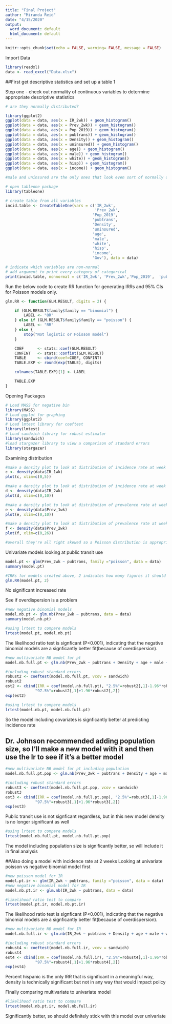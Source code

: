 ---
title: "Final Project"
author: "Miranda Reid"
date: "4/15/2020"
output:
  word_document: default
  html_document: default
---

```{r setup, include=FALSE}
knitr::opts_chunk$set(echo = FALSE, warning= FALSE, message = FALSE)
```
Import Data
```{r}
library(readxl)
data <- read_excel("Data.xlsx")
```

##First get descriptive statistics and set up a table 1 

Step one - check out normality of continuous variables to determine appropriate descriptive statistics
```{r}
# are they normally distributed?

library(ggplot2)
ggplot(data = data, aes(x = IR_2wk)) + geom_histogram()
ggplot(data = data, aes(x = Prev_2wk)) + geom_histogram()
ggplot(data = data, aes(x = Pop_2019)) + geom_histogram()
ggplot(data = data, aes(x = pubtrans)) + geom_histogram()
ggplot(data = data, aes(x = Density)) + geom_histogram()
ggplot(data = data, aes(x = uninsured)) + geom_histogram()
ggplot(data = data, aes(x = age)) + geom_histogram()
ggplot(data = data, aes(x = male)) + geom_histogram()
ggplot(data = data, aes(x = white)) + geom_histogram()
ggplot(data = data, aes(x = hisp)) + geom_histogram()
ggplot(data = data, aes(x = income)) + geom_histogram()

#male and uninsured are the only ones that look even sort of normally distributed, so will probably just use median and iqr for all of them 


```


```{r}
# open tableone package
library(tableone)

# create table from all variables
incid.table <- CreateTableOne(vars = c('IR_2wk',
                                       'Prev_2wk',
                                      'Pop_2019', 
                                      'pubtrans',
                                      'Density',
                                      'uninsured',
                                      'age',
                                      'male',
                                      'white',
                                      'hisp',
                                      'income',
                                      'Gov'), data = data)

# indicate which variables are non-normal
# add argument to print every category of categorical
print(incid.table, nonnormal = c('IR_2wk', 'Prev_2wk','Pop_2019',  'pubtrans','Density', 'uninsured', 'age', 'male', 'white', 'hisp', 'income'),showAllLevels = TRUE)

```



Run the below code to create RR function for generating IRRs and 95% CIs for Poisson models only.
```{r}
glm.RR <- function(GLM.RESULT, digits = 2) {

    if (GLM.RESULT$family$family == "binomial") {
        LABEL <- "OR"
    } else if (GLM.RESULT$family$family == "poisson") {
        LABEL <- "RR"
    } else {
        stop("Not logistic or Poisson model")
    }

    COEF      <- stats::coef(GLM.RESULT)
    CONFINT   <- stats::confint(GLM.RESULT)
    TABLE     <- cbind(coef=COEF, CONFINT)
    TABLE.EXP <- round(exp(TABLE), digits)

    colnames(TABLE.EXP)[1] <- LABEL

    TABLE.EXP
}
```


Opening Packages
```{r}
# Load MASS for negative bin
library(MASS)
# Load ggplot for graphing
library(ggplot2)
# Load lmtest library for coeftest
library(lmtest)
# Load sandwich library for robust estimator
library(sandwich)
#load stargazer library to view a comparison of standard errors
library(stargazer)
```

Examining distribution
```{r}
#make a density plot to look at distribution of incidence rate at week 1
c <- density(data$IR_1wk)
plot(c, xlim=c(0,5))

#make a density plot to look at distribution of incidence rate at week 2
d <- density(data$IR_2wk)
plot(d, xlim=c(0,10))

#make a density plot to look at distribution of prevalence rate at week 1
e <- density(data$Prev_1wk)
plot(e, xlim=c(0,10))

#make a density plot to look at distribution of prevalence rate at week 2
f <- density(data$Prev_2wk)
plot(f, xlim=c(0,26))

#overall they're all right skewed so a Poisson distribution is appropriate for any of them, will probably just use incidence rate and prevalence rate at week 2
```

Univariate models looking at public transit use
```{r}
model.pt <- glm(Prev_2wk ~ pubtrans, family ="poisson", data = data)
summary(model.pt)

```
```{r}
#IRRs for models created above, 2 indicates how many figures it should round to 
glm.RR(model.pt, 2)
```
No significant increased rate

See if overdispersion is a problem
```{r}
#new negative binomial models
model.nb.pt <- glm.nb(Prev_2wk ~ pubtrans, data = data)
summary(model.nb.pt)

```
```{r}
#using lrtest to compare models
lrtest(model.pt, model.nb.pt)
```
The likelihood ratio test is signficant (P<0.001), indicating that the negative binomial models are a signficantly better fit(because of overdispersion).

```{r}
#new multivariate NB model for pt
model.nb.full.pt <- glm.nb(Prev_2wk ~ pubtrans + Density + age + male + white +  hisp + income + Gov, data = data)

#including robust standard errors
robust2 <- coeftest(model.nb.full.pt, vcov = sandwich)
robust2
est2 <- cbind(IRR = coef(model.nb.full.pt), "2.5%"=robust2[,1]-1.96*robust2[,2], 
             "97.5%"=robust2[,1]+1.96*robust2[,2])
exp(est2)
```
```{r}
#using lrtest to compare models
lrtest(model.nb.pt, model.nb.full.pt)
```
So the model including covariates is signficantly better at predicting incidence rate 


## Dr. Johnson recommended adding population size, so I'll make a new model with it and then use the lr to see if it's a better model 
```{r}
#new multivariate NB model for pt including population
model.nb.full.pt.pop <- glm.nb(Prev_2wk ~ pubtrans + Density + age + male + white +  hisp + income + Gov + Pop_2019, data = data)

#including robust standard errors
robust3 <- coeftest(model.nb.full.pt.pop, vcov = sandwich)
robust3
est3 <- cbind(IRR = coef(model.nb.full.pt.pop), "2.5%"=robust3[,1]-1.96*robust3[,2], 
             "97.5%"=robust3[,1]+1.96*robust3[,2])
exp(est3)
```
Public transit use is not signficant regardless, but in this new model density is no longer significant as well

```{r}
#using lrtest to compare models
lrtest(model.nb.full.pt, model.nb.full.pt.pop)
```
The model including population size is  significantly better, so will include it in final analysis

##Also doing a model with incidence rate at 2 weeks 
Looking at univariate poisson vs negative binomial model first
```{r}
#new poisson model for IR
model.pt.ir <- glm(IR_2wk ~ pubtrans, family ="poisson", data = data)
#new negative binomial model for IR
model.nb.pt.ir <- glm.nb(IR_2wk ~ pubtrans, data = data)

#likelihood ratio test to compare
lrtest(model.pt.ir, model.nb.pt.ir)
```
The likelihood ratio test is signficant (P<0.001), indicating that the negative binomial models are a signficantly better fit(because of overdispersion).

```{r}
#new multivariate NB model for IR
model.nb.full.ir <- glm.nb(IR_2wk ~ pubtrans + Density + age + male + white +  hisp + income + Gov + Pop_2019, data = data)

#including robust standard errors
robust4 <- coeftest(model.nb.full.ir, vcov = sandwich)
robust4
est4 <- cbind(IRR = coef(model.nb.full.ir), "2.5%"=robust4[,1]-1.96*robust4[,2], 
             "97.5%"=robust4[,1]+1.96*robust4[,2])
exp(est4)
```
Percent hispanic is the only IRR that is significant in a meaningful way, density is technically significant but not in any way that  would impact policy 

FInally comparing multivariate to univariate model
```{r}
#likelihood ratio test to compare
lrtest(model.nb.pt.ir, model.nb.full.ir)
```
Significantly better, so should definitely stick with this model over univariate



